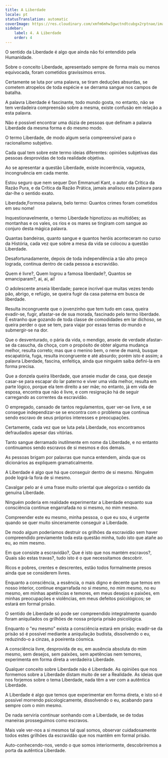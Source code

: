 ```yaml
---
title: A Liberdade
locale: pt
statusTranslation: automatic
coverImage: https://res.cloudinary.com/xmfm6mhw3gwctndtcubgx2rptnae/image/upload/v1741354419/small_cover_la_gran_rebelion_28716e29d2.webp
sidebar:
    label: 4. A Liberdade
    order: 4
---
```

O sentido da Liberdade é algo que ainda não foi entendido pela Humanidade.

Sobre o conceito Liberdade, apresentado sempre de forma mais ou menos equivocada, foram cometidos gravíssimos erros.

Certamente se luta por uma palavra, se tiram deduções absurdas, se cometem atropelos de toda espécie e se derrama sangue nos campos de batalha.

A palavra Liberdade é fascinante, todo mundo gosta, no entanto, não se tem verdadeira compreensão sobre a mesma, existe confusão em relação a esta palavra.

Não é possível encontrar uma dúzia de pessoas que definam a palavra Liberdade da mesma forma e do mesmo modo.

O termo Liberdade, de modo algum seria compreensível para o racionalismo subjetivo.

Cada qual tem sobre este termo ideias diferentes: opiniões subjetivas das pessoas desprovidas de toda realidade objetiva.

Ao se apresentar a questão Liberdade, existe incoerência, vagueza, incongruência em cada mente.

Estou seguro que nem sequer Don Emmanuel Kant, o autor da Crítica da Razão Pura, e da Crítica da Razão Prática, jamais analisou esta palavra para dar-lhe o sentido exato.

Liberdade,Formosa palavra, belo termo: Quantos crimes foram cometidos em seu nome!

Inquestionavelmente, o termo Liberdade hipnotizou as multidões; as montanhas e os vales, os rios e os mares se tingiram com sangue ao conjuro desta mágica palavra.

Quantas bandeiras, quanto sangue e quantos heróis aconteceram no curso da História, cada vez que sobre a mesa da vida se colocou a questão Liberdade.

Desafortunadamente, depois de toda independência a tão alto preço lograda, continua dentro de cada pessoa a escravidão.

Quem é livre?, Quem logrou a famosa liberdade?, Quantos se emanciparam?, ai, ai, ai!

O adolescente anseia liberdade; parece incrível que muitas vezes tendo pão, abrigo, e refúgio, se queira fugir da casa paterna em busca de liberdade.

Resulta incongruente que o jovenzinho que tem tudo em casa, queira evadir-se, fugir, afastar-se de sua morada, fascinado pelo termo liberdade. É estranho que gozando de toda classe de comodidades em lar dichoso, se queira perder o que se tem, para viajar por essas terras do mundo e submergir-se na dor.

Que o desventurado, o pária da vida, o mendigo, anseie de verdade afastar-se da casucha, da choça, com o propósito de obter alguma mudança melhor, resulta correto; mas que o menino bem, o nene de mamã, busque escapatória, fuga, resulta incongruente e até absurdo; porém isto é assim; a palavra Liberdade, fascina, enfeitiça, ainda que ninguém saiba defini-la em forma precisa.

Que a donzela queira liberdade, que anseie mudar de casa, que deseje casar-se para escapar do lar paterno e viver uma vida melhor, resulta em parte lógico, porque ela tem direito a ser mãe; no entanto, já em vida de esposa, encontra que não é livre, e com resignação há de seguir carregando as correntes da escravidão.

O empregado, cansado de tantos regulamentos, quer ver-se livre, e se consegue independizar-se se encontra com o problema que continua sendo escravo de seus próprios interesses e preocupações.

Certamente, cada vez que se luta pela Liberdade, nos encontramos defraudados apesar das vitórias.

Tanto sangue derramado inutilmente em nome da Liberdade, e no entanto continuamos sendo escravos de si mesmos e dos demais.

As pessoas brigam por palavras que nunca entendem, ainda que os dicionários as expliquem gramaticalmente.

A Liberdade é algo que há que conseguir dentro de si mesmo. Ninguém pode lográ-la fora de si mesmo.

Cavalgar pelo ar é uma frase muito oriental que alegoriza o sentido da genuína Liberdade.

Ninguém poderia em realidade experimentar a Liberdade enquanto sua consciência continue engarrafada no si mesmo, no mim mesmo.

Compreender este eu mesmo, minha pessoa, o que eu sou, é urgente quando se quer muito sinceramente conseguir a Liberdade.

De modo algum poderíamos destruir os grilhões da escravidão sem haver compreendido previamente toda esta questão minha, tudo isto que atañe ao eu, ao mim mesmo.

Em que consiste a escravidão?, Que é isto que nos mantém escravos?, Quais são estas travas?, tudo isto é o que necessitamos descobrir.

Ricos e pobres, crentes e descrentes, estão todos formalmente presos ainda que se considerem livres.

Enquanto a consciência, a essência, o mais digno e decente que temos em nosso interior, continue engarrafada no si mesmo, no mim mesmo, no eu mesmo, em minhas apetências e temores, em meus desejos e paixões, em minhas preocupações e violências, em meus defeitos psicológicos; se estará em formal prisão.

O sentido de Liberdade só pode ser compreendido integralmente quando foram aniquilados os grilhões de nossa própria prisão psicológica.

Enquanto o "eu mesmo" exista a consciência estará em prisão; evadir-se da prisão só é possível mediante a aniquilação budista, dissolvendo o eu, reduzindo-o a cinzas, a poeirenta cósmica.

A consciência livre, desprovida de eu, em ausência absoluta do mim mesmo, sem desejos, sem paixões, sem apetências nem temores, experimenta em forma direta a verdadeira Liberdade.

Qualquer conceito sobre Liberdade não é Liberdade. As opiniões que nos formemos sobre a Liberdade distam muito de ser a Realidade. As ideias que nos forjemos sobre o tema Liberdade, nada têm a ver com a autêntica Liberdade.

A Liberdade é algo que temos que experimentar em forma direta, e isto só é possível morrendo psicologicamente, dissolvendo o eu, acabando para sempre com o mim mesmo.

De nada serviria continuar sonhando com a Liberdade, se de todas maneiras prosseguimos como escravos.

Mais vale ver-nos a si mesmos tal qual somos, observar cuidadosamente todos estes grilhões da escravidão que nos mantêm em formal prisão.

Auto-conhecendo-nos, vendo o que somos interiormente, descobriremos a porta da autêntica Liberdade.

